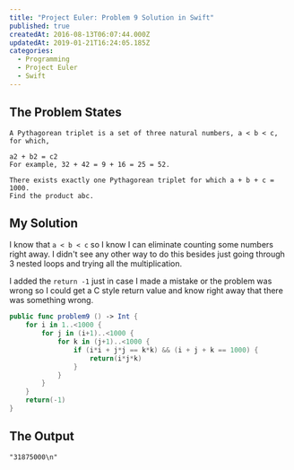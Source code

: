 ```yaml
---
title: "Project Euler: Problem 9 Solution in Swift"
published: true
createdAt: 2016-08-13T06:07:44.000Z
updatedAt: 2019-01-21T16:24:05.185Z
categories:
  - Programming
  - Project Euler
  - Swift
---
```


## The Problem States

```text
A Pythagorean triplet is a set of three natural numbers, a < b < c, for which,

a2 + b2 = c2
For example, 32 + 42 = 9 + 16 = 25 = 52.

There exists exactly one Pythagorean triplet for which a + b + c = 1000.
Find the product abc.
```

## My Solution

I know that `a < b < c` so I know I can eliminate counting some numbers right away. I didn't see any other way to do
this besides just going through 3 nested loops and trying all the multiplication.

I added the `return -1` just in case I made a mistake or the problem was wrong so I could get a C style return value
and know right away that there was something wrong.

```swift
public func problem9 () -> Int {
    for i in 1..<1000 {
        for j in (i+1)..<1000 {
            for k in (j+1)..<1000 {
                if (i*i + j*j == k*k) && (i + j + k == 1000) {
                    return(i*j*k)
                }
            }
        }
    }
    return(-1)
}
```

## The Output

```text
"31875000\n"
```
